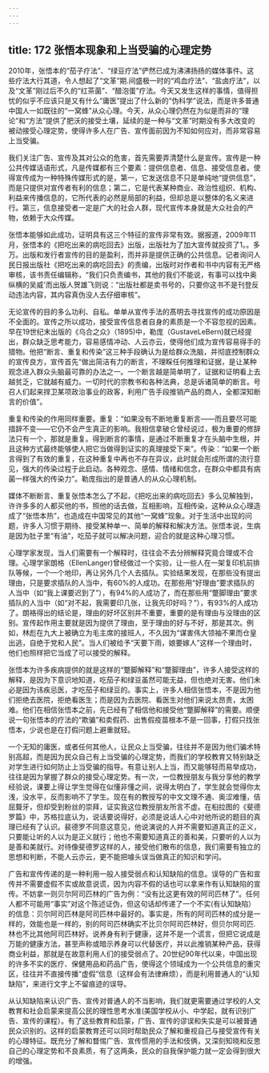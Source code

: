 ```yaml
---
---
---
```

title: 172 张悟本现象和上当受骗的心理定势
---




2010年，张悟本的“茄子疗法”、“绿豆疗法”俨然已成为沸沸扬扬的媒体事件。这些疗法大行其道，令人想起了“文革”期.间盛极一时的“鸡血疗法”、“盐卤疗法”，以及“文革”刚过后不久的“红茶菌”、“醋泡蛋”疗法。今天又发生这样的事情，值得担忧的似乎不应该只是又有什么“庸医”提出了什么新的“伪科学”说法，而是许多普通中国人一如既往的“一窝蜂”从众心理。今天，从众心理仍然在为似是而非的“理论”和“方法”提供了肥沃的接受土壤，延续的是一种与“文革”时期没有多大改变的被动接受心理定势，使得许多人在广告、宣传面前因为不知如何应对，而非常容易上当受骗。

我们关注广吿、宣传及其对公众的危害，首先需要弄清楚什么是宣传。宣传是一种公共传媒话语形式，凡是传媒都有三个要素：提供信息者、信息、接受信息者。使得宣传成为一种特殊传媒形式的是，第一，它发送信息不只是单纯地“提供信息”，而是只提供对宣传者有利的信息；第二，它是代表某种商业、政治性组织、机构、利益来传播信息的，它所代表的必然是局部的利益，但却总是以整体的名义来进行。第三，信息接受者一定是广大的社会人群，现代宣传本身就是大众社会的产物，依赖于大众传媒。

张悟本能够如此成功，证明具有这三个特征的宣传非常有效。据报道，2009年11月，张悟本的《把吃出来的病吃回去》出版，出版社为了加大宣传就投资了1。。多万。出版和发行者宣传的目的是盈利，而并非是提供正确的公共信息。记者询问人民日报出版社《把吃出来的病吃回去》的责编，出版时对作者和书中内容有无严格审核，该书责任编辑称，“我们只负责编书，其他的我们不能说，有事可以找中奥纵横的吴威'而出版人贺雄飞则说：“出版社都是卖书号的，只要你这书不是刊登反动违法内容，其内容真伪没人去仔细审核”。

无论宣传的目的多么功利、自私。单单从宣传手法的髙明去寻找宣传的成功原因是不全面的。宣传之所以成功，接受宣传信息者自身的素质是一个不容忽视的因素。早在19世纪末出版的《乌合之众》（1895)中，勒庞（GustaveLeBern)就已经提出，群众缺乏思考能力，容易感情冲动、人云亦云，使得他们成为宣传容易得手的猎物。他把“断言、重复和传染”这三种手段确认为是给群众洗脑，并彻底控制群众的宣传良方，宣传首先“做出简洁有力的断言，不理睬任何推理和证据，是让某种观念进入群众头脑最可靠的办法之一。一个断言越是简单明了，证据和证明看上去越贫乏，它就越有威力。一切时代的宗教书和各种法典，总是诉诸简单的断言。号召人们起来捍卫某项政治事业的政客，利用广告手段推销产品的商人，全都深知断言的价值”。

重复和传染的作用同样重要。重复：“如果没有不断地重复断言——而且要尽可能措辞不变——它仍不会产生真正的影响。我相信拿破仑曾经说过，极为重要的修辞法只有一个，那就是重复。得到断言的事情，是通过不断重复才在头脑中生根，并且这种方式最终能够使人把它当做得到证实的真理接受下来”。传染：“如果一个断言得到了有效的重复，在这种重复中再也不存在异议，此时就会形成所谓的流行意见，强大的传染过程于此启动。各种观念、感情、情绪和信念，在群众中都具有病菌一样强大的传染力”。勒庞指出的是普通人的从众心理机制。

媒体不断断言、重复张悟本怎么了不起，《把吃出来的病吃回去》多么见解独到，许许多多的人都买他的书，照他的话去做，互相影响，互相传染，这种从众心理造成了“张悟本热”，也造成在中国常见的其他“一窝蜂”现象。对于生活中出现的问题，许多人习惯于期待、接受某种单一、简单的解释和解决方法。张悟本说，生病是因为肚子里“有油”，吃茄子就可以解决问题，迎合的就是这种心理习惯。

心理学家发现，当人们需要有一个解释时，往往会不去分辨解释究竟合理或不合理。心理学家朗格（EllenLanger)曾经做过一个实验，让一些人在一架复印机前排队等候，一个一个地印，再让另外几个人去插队。实验结果发现，在那些没有提出理由，只是要求插队的人当中，有60%的人成功。在那些用“好理由”要求插队的人当中（如“我上课要迟到了”），有94%的人成功了，而在那些用“蹩脚理由”要求插队的人当中（如“对不起，我需要印几张，让我先印好吗？”），有93%的人成功了。朗袼得出的结论是，理由的好坏区别并不重要，重要的是有理由与没理由的区别。宣传起作用主要就是因为提供了理由，至于理由的好与不好，那是其次。例如，林彪在九大上被确立为毛主席的接班人，不久因为“谋害伟大领袖不果而仓皇出逃，自绝于党和人民”。当人们被给予“天要下雨，娘要嫁人”这样一个理由时，他们也照样把它当成了可以接受的解释。

张悟本为许多疾病提供的就是这样的“蹩脚解释”和“蹩脚理由”，许多人接受这样的解释，是因为下意识地知道，吃茄子和绿豆虽然可能无益，但也绝对无害。他们未必是因为讳疾忌医，才吃茄子和绿豆的。事实上，许多人相信张悟本，不是因为他们拒绝去医院，拒绝看医生；而是因为去医院、看医生对他们来说太昂贵，太困难。他们在相信张悟本之前，先已经有了相信他和接受他“蹩脚解释”的需要。顺便说一句张悟本的疗法的“欺骗”和卖假药、出售假疫苗根本不是一回事，打假只找张悟本，少说也是在打假问题上避重就轻。

一个无知的庸医，或者任何其他人，让民众上当受骗，往往并不是因为他们骗术特别高超，而是因为民众自己有上当受骗的心理定势，而我们的学校教育又特别缺乏对学生进行如何防止上当受骗的指导。有意让别人上当，而又能够轻而易举成功，往往是因为掌握了群众的接受心理定势。有一次，一位教授朋友与我分享他的教学经验说，课要上得让学生觉得在似懂非懂之间，说得太明白了，学生就会觉得你太浅，没水平，反而影响不了学生。现在有的教授写的中文文理不通、奥涩难懂，佶屈聱牙，但却受到粉丝的崇拜，证实我这位教授朋友所言不虚。在桕拉图的《斐德罗篇》中，苏格拉底认为，说话要说得好，必须是说话人心中对他所说的题目的真理已经有了认识。裴德罗不同意这意见，他说演说的人并不需要知道真正的正义，只要能让听的人以为是正义就行；他也不需要知道真正的善和美，只要听的人以为是善和美就行。对待像斐德罗这样的人，接受他们散布的信息，我们需要有独立的思想和判断，不能人云亦云，更不能把噱头误当做真正的知识和学问。

广告和宣传传递的是一种利用一般人接受弱点和认知缺陷的信息。误导的广告和宣传并不需要虚假不实或故意说谎，因为内容不假的话也可以拿来作有认知缺陷的宣传。不妨拿一则贝尔阿司匹林的广告为例：“没有比这更有效的阿司匹林了”。任何人都不可能用“事实”对这个陈述证伪，但这句话却传递了一个不实(有认知缺陷）的信息：贝尔阿司匹林是阿司匹林中最好的。事实是，所有的阿司匹林的成分是一样的，效能也是一样的，别的阿司匹林确实不比贝尔阿司匹林好，但贝尔阿司匹.林也不比其他阿司匹林好。说养身有利于健康，这并不是一个谎言，但把它说成是万能的健康方法，甚至声称或暗示养身可以代替医疗，并以此推销某种产品，获得商业利益，那就是在故意利用人们的接受弱点了。20世纪90年代以来，中国出现的许多不实的医疗、保健用品和药品广告，使得这个领域成为一个公共信息的重灾区，往往并不直接传播“虚假”信息（这样会有法律麻烦），而是利用普通人的“认知缺陷”，来进行文字上不留痕迹的误导。

从认知缺陷来认识广告、宣传对普通人的不当影响，我们就更需要通过学校的人文教育和社会启蒙来提高公民的理性思考水准(美国学校从小、中学起，就有识别广告、宣传的课程）。有了这些教育和启蒙，广告、宣传的谬误和失实是可以被普通民众识别的。这样的启蒙教育还可以同时帮助民众了解和重视自己与接受宣传有关的心理特征。既充分了解和瞀惕广告、宣传惯用的手法和伎俩，又深刻知晓和反思自己的心理定势和不良素质，有了这两条，民众的自我保护能力就一定会得到很大的增强。